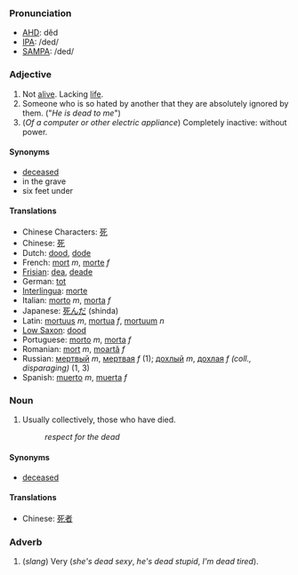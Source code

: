 ===Pronunciation===
*[[w:AHD|AHD]]: dĕd
*[[w:IPA|IPA]]: /ded/
*[[w:SAMPA|SAMPA]]: /ded/

===Adjective===

#Not [[alive]].  Lacking [[life]].
#Someone who is so hated by another that they are absolutely ignored by them.  ("''He is dead to me''")
#(''Of a computer or other electric appliance'') Completely inactive: without power.

====Synonyms====

*[[deceased]]
*in the grave
*six feet under

====Translations====
*Chinese Characters: [[死]]
*Chinese: [[死]]
*Dutch: [[dood]], [[dode]]
*French: [[mort]] ''m'', [[morte]] ''f''
*[[Frisian]]: [[dea]], [[deade]]
*German: [[tot]]
*[[Interlingua]]: [[morte]]
*Italian: [[morto]] ''m'', [[morta]] ''f''
*Japanese: [[死んだ]] (shinda)
*Latin: [[mortuus]] ''m'', [[mortua]] ''f'', [[mortuum]] ''n''
*[[Low Saxon]]: [[dood]]
*Portuguese: [[morto]] ''m'', [[morta]] ''f''
*Romanian: [[mort]] ''m'', [[moartă]] ''f''
*Russian: [[мертвый]] ''m'', [[мертвая]] ''f'' (1); [[дохлый]] ''m'', [[дохлая]] ''f'' ''(coll., disparaging)'' (1, 3)
*Spanish: [[muerto]] ''m'', [[muerta]] ''f''

===Noun===

#Usually collectively, those who have died.
#: ''respect for the dead''

====Synonyms====
*[[deceased]]

====Translations====
*Chinese: [[死者]]

===Adverb===

#(''slang'') Very (''she's dead sexy'', ''he's dead stupid'', ''I'm dead tired'').
